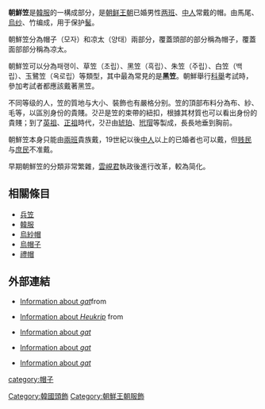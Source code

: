 {{expand|time=2010-08-09T14:12:38+00:00}}
{{unreferenced|time=2010-08-09T14:12:38+00:00}}
{{Infobox Korean name
|img=Korea-gat-01.jpg
|imgwidth=200px
|caption=戴著黑笠的人
|hangul=갓
|hanja=
|rr=gat
|mr=kat
}}
'''朝鮮笠'''是[[韓服|韓服]]的一構成部分，是[[朝鲜王朝|朝鲜王朝]]已婚男性[[两班|两班]]、[[中人|中人]]常戴的帽。由馬尾、[[烏纱|烏纱]]、竹编成，用于保护[[髺|髺]]。

朝鮮笠分為帽子（모자）和凉太（양태）兩部分，覆蓋頭部的部分稱為帽子，覆蓋面部部分稱為凉太。

朝鮮笠可以分為패랭이、草笠（초립）、黑笠（흑립）、朱笠（주립）、白笠（백립）、玉鷺笠（옥로립）等類型，其中最為常見的是'''黑笠'''。朝鮮舉行[[科舉|科舉]]考試時，參加考試者都應該戴著黑笠。

不同等级的人，笠的質地与大小、裝飾也有嚴格分别。笠的頂部布料分為布、紗、毛等，以區別身份的貴賤。갓끈是笠的束帶的紐扣，根據其材質也可以看出身份的貴賤；到了[[朝鮮英祖|英祖]]、[[朝鮮正祖|正祖]]時代，갓끈由[[琥珀|琥珀]]、[[玳瑁|玳瑁]]等製成，長長地垂到胸前。

朝鮮笠本身只能由[[兩班|兩班]]貴族戴，19世紀以後[[中人|中人]]以上的已婚者也可以戴，但[[贱民|贱民]]与[[庶民|庶民]]不准戴。

早期朝鮮笠的分類非常繁雜，[[雲峴君|雲峴君]]執政後進行改革，較為简化。

==相關條目==
*[[兵笠|兵笠]]
*[[韓服|韓服]]
*[[烏紗帽|烏紗帽]]
*[[烏帽子|烏帽子]]
*[[禮帽|禮帽]]
==外部連結==
{{commons|Category:Gat}}
*{{ko icon}} [http://culturedic.daum.net/dictionary_content.asp?Dictionary_Id=10006001&mode=title&query=%3Cb%3E%B0%AB%3C%2Fb%3E&dircode=0 Information about ''gat'']from{{Wayback|url=http://culturedic.daum.net/dictionary_content.asp?Dictionary_Id=10006001&mode=title&query=%3Cb%3E%B0%AB%3C%2Fb%3E&dircode=0 |date=20081008012153 }}
*{{ko icon}} [http://culturedic.daum.net/dictionary_content.asp?Dictionary_Id=10019568&mode=title&query=%B1%E8%B4%EB%B0%C7%C0%C7+%C0%C7%BA%B9%3Cb%3E%C8%E6%B8%B3%3C%2Fb%3E&dircode=0 Information about ''Heukrip''] {{Wayback|url=http://culturedic.daum.net/dictionary_content.asp?Dictionary_Id=10019568&mode=title&query=%B1%E8%B4%EB%B0%C7%C0%C7+%C0%C7%BA%B9%3Cb%3E%C8%E6%B8%B3%3C%2Fb%3E&dircode=0 |date=20081008012153 }}from 
*{{ko icon}} [https://web.archive.org/web/20080129020850/http://bgs.hs.kr/dapsa/kyungnam/21-god.htm Information about ''gat'']
*{{ko icon}} [https://web.archive.org/web/20080129104127/http://www.jejumall.com/php-bin/cyber/enjoy.php?job=detail&id=262&no=4&field=&keyword= Information about ''gat'']
*{{ko icon}} [https://web.archive.org/web/20120208135340/http://www.jtg.co.kr/jejustory/0411/0411_02.htm Information about ''gat'']


[[Category:韓國頭飾|Category:韓國頭飾]]
[[Category:朝鮮王朝服飾|Category:朝鮮王朝服飾]]
[[category:帽子|category:帽子]]